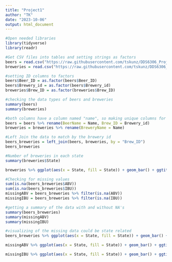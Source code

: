 ---
title: "Project1"
author: "TK"
date: "2023-10-06"
output: html_document
---

```{R}
#Open needed libraries
library(tidyverse)
library(readr)

#Get CSV files into tables and setting strings as factors
beers = read.csv("https://raw.githubusercontent.com/tskunz/DDS6306_Project1/main/Beers.csv", header = TRUE, stringsAsFactors =  TRUE)
breweries = read.csv("https://raw.githubusercontent.com/tskunz/DDS6306_Project1/main/Breweries.csv", header = TRUE, stringsAsFactors = TRUE)

#setting ID columns to factors
beers$Beer_ID = as.factor(beers$Beer_ID)
beers$Brewery_id = as.factor(beers$Brewery_id)
breweries$Brew_ID = as.factor(breweries$Brew_ID)

#checking the data types of beers and breweries
summary(beers)
summary(breweries)

#both columns have a column named "name", so making unique columns for each to better sort when joined
beers = beers %>% rename(BeerName = Name, Brew_ID = Brewery_id)
breweries = breweries %>% rename(BreweryName = Name)

#Left Join the data to match by the brewery id
beers_breweries = left_join(beers, breweries, by = "Brew_ID")
beers_breweries
```

```{r}
#Number of breweries in each state
summary(breweries$State)

breweries %>% ggplot(aes(x = State, fill = State)) + geom_bar() + ggtitle("Count of Breweries in Each State") + ylab("Count of Breweries") + ggthemes::theme_economist() + guides(fill = FALSE)


```


```{r}
#Checking for missing values
sum(is.na(beers_breweries$ABV))
sum(is.na(beers_breweries$IBU))
missingABV = beers_breweries %>% filter(is.na(ABV))
missingIBU = beers_breweries %>% filter(is.na(IBU))

#getting a summary of the data with and without NA's
summary(beers_breweries)
summary(missingABV)
summary(missingIBU)

#visualizing of the missing data could be state related
beers_breweries %>% ggplot(aes(x = State, fill = State)) + geom_bar() + ggtitle("Count of Breweries in Each State") + ylab("Count of Breweries") + ggthemes::theme_economist() + guides(fill = FALSE)

missingABV %>% ggplot(aes(x = State, fill = State)) + geom_bar() + ggtitle("Count of Breweries in Each State") + ylab("Count of Breweries") + ggthemes::theme_economist() + guides(fill = FALSE)

missingIBU %>% ggplot(aes(x = State, fill = State)) + geom_bar() + ggtitle("Count of Breweries in Each State") + ylab("Count of Breweries") + ggthemes::theme_economist() + guides(fill = FALSE)

```